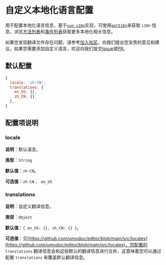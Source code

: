 # 自定义本地化语言配置

用于配置本地化语言信息，基于[`vue-i18n`](https://vue-i18n.intlify.dev/guide/introduction.html)实现，可使用[`getI18n`](/cn/docs/methods#geti18n)来获取 `i18n` 信息，浏览[方法列表](/cn/docs/methods)和[事件列表](/cn/docs/events)获取更多本地化相关信息。

如果您发现翻译文件存在问题，请参考[加入社区](/cn/docs#加入社区)，向我们提出您宝贵的意见和建议。如果您需要添加自定义语言，欢迎向我们提交[Issue](https://github.com/umodoc/editor/issues)或[PR](https://github.com/umodoc/editor/pulls)。

## 默认配置

```js
{
  locale: 'zh-CN',
  translations: {
    en_US: {},
    zh_CN: {},
  },
}
```

## 配置项说明

### locale

**说明**：默认语言。

**类型**：`String`

**默认值**：`zh-CN`。

**可选值**：`zh-CN` 、 `en_US`

### translations

**说明**：自定义翻译信息。

**类型**：`Object`

**默认值**：`{ en_US: {}, zh_CN: {} }`。

**可选值**：见[https://github.com/umodoc/editor/blob/main/src/locales](https://github.com/umodoc/editor/blob/main/src/locales)，您配置的 `translations` 翻译信息会和这些默认的翻译信息进行合并，这意味着您可以通过配置 `translations` 来覆盖默认翻译信息。